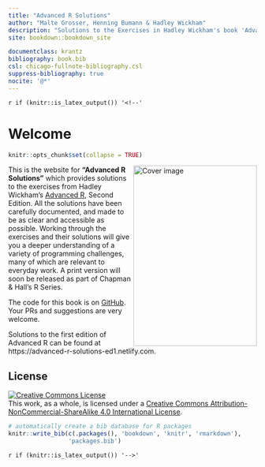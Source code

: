 ```yaml
---
title: "Advanced R Solutions"
author: "Malte Grosser, Henning Bumann & Hadley Wickham"
description: "Solutions to the Exercises in Hadley Wickham's book 'Advanced R'."
site: bookdown::bookdown_site

documentclass: krantz
bibliography: book.bib
csl: chicago-fullnote-bibliography.csl
suppress-bibliography: true
nocite: '@*'
---
```


`r if (knitr::is_latex_output()) '<!--'` 

# Welcome {-}

```r
knitr::opts_chunk$set(collapse = TRUE)  
```

<img src="images/cover/advrs_cover.png" width="250" height="366" align="right" alt="Cover image" />

This is the website for **"Advanced R Solutions"** which provides solutions to the exercises from Hadley Wickham's [Advanced R](https://adv-r.hadley.nz/), Second Edition. All the solutions have been
carefully documented, and made to be as clear and accessible as possible. Working through the exercises and their solutions will give you a deeper understanding of a variety of programming challenges, many of which are relevant to everyday work. A print version will soon be released as part of Chapman & Hall’s R Series.

The code for this book is on [GitHub](https://github.com/Tazinho/Advanced-R-Solutions.git). Your PRs and suggestions are very welcome.

Solutions to the first edition of Advanced R can be found at https://advanced-r-solutions-ed1.netlify.com.

## License {-}

<a rel="license" href="http://creativecommons.org/licenses/by-nc-sa/4.0/"><img alt="Creative Commons License" style="border-width:0" src="https://i.creativecommons.org/l/by-nc-sa/4.0/88x31.png" /></a><br />This work, as a whole, is licensed under a <a rel="license" href="http://creativecommons.org/licenses/by-nc-sa/4.0/">Creative Commons Attribution-NonCommercial-ShareAlike 4.0 International License</a>.

```r
# automatically create a bib database for R packages
knitr::write_bib(c(.packages(), 'bookdown', 'knitr', 'rmarkdown'),
                 'packages.bib')
```

`r if (knitr::is_latex_output()) '-->'`
